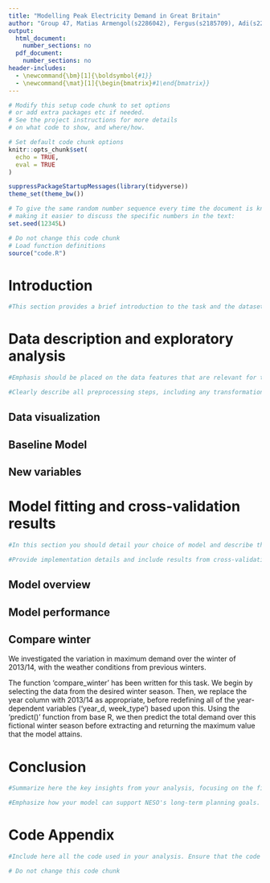 ```yaml
---
title: "Modelling Peak Electricity Demand in Great Britain"
author: "Group 47, Matias Armengol(s2286042), Fergus(s2185709), Adi(s2278709)"
output:
  html_document:
    number_sections: no
  pdf_document:
    number_sections: no
header-includes:
  - \newcommand{\bm}[1]{\boldsymbol{#1}}
  - \newcommand{\mat}[1]{\begin{bmatrix}#1\end{bmatrix}}
---
```


```r
# Modify this setup code chunk to set options
# or add extra packages etc if needed.
# See the project instructions for more details
# on what code to show, and where/how.

# Set default code chunk options
knitr::opts_chunk$set(
  echo = TRUE,
  eval = TRUE
)

suppressPackageStartupMessages(library(tidyverse))
theme_set(theme_bw())

# To give the same random number sequence every time the document is knited,
# making it easier to discuss the specific numbers in the text:
set.seed(12345L)
```

```r
# Do not change this code chunk
# Load function definitions
source("code.R")
```


# Introduction
```r
#This section provides a brief introduction to the task and the datasets used. The introduction is intended to be #understood by NESO analysts with a scientific background but limited statistical expertise. You can assume that the reader #of your report has read the executive summary. Briefly outline the overall approach taken in modeling future daily peak #electricity demand, describe the main steps involved, and summarize the key conclusions drawn from the analysis.
```


# Data description and exploratory analysis
```r
#Emphasis should be placed on the data features that are relevant for the subsequent modeling. Include visualizations that #help illustrate key patterns or relationships. All plots must also be described in the write up. Think carefully about #whether each plot needs to be included in your final draft. Your report should include figures and tables but they should #be as focused and impactful as possible.

#Clearly describe all preprocessing steps, including any transformations or new variables created. If the additional #dataset (`SCS_hourly_temp.csv` ) is used, provide a concise explanation of its structure and relevance to the analysis.
```

## Data visualization
## Baseline Model
## New variables


# Model fitting and cross-validation results
```r
#In this section you should detail your choice of model and describe the process used to refine and fit the model. You are #encouraged to explore different models methods but you should not include a detailed narrative of all of these attempts. #For instance, you can mention the approaches you tried tried and include a comparison but do not add in depth discussions #of these models beyond why they were rejected. This section should mention the methods explored and why they were #rejected, but most of your effort should go into describing the model you are using and your process for tuning and #validating it.

#Provide implementation details and include results from cross-validation or other model evaluation techniques, #highlighting improvements and any trade-offs.
```

## Model overview
## Model performance

## Compare winter
We investigated the variation in maximum demand over the winter of 2013/14, with the weather conditions from previous winters.

The function 'compare_winter' has been written for this task. We begin by selecting the data from the desired winter season. Then, we replace the year column with 2013/14 as appropriate, before redefining all of the year-dependent variables ('year_d, week_type') based upon this. Using the 'predict()' function from base R, we then predict the total demand over this fictional winter season before extracting and returning the maximum value that the model attains.


# Conclusion
```r
#Summarize here the key insights from your analysis, focusing on the final model’s predictive performance, reliability, and #practical relevance for NESO. Discuss the importance of the selected covariates, as well as any observed limitations or #assumptions that should be considered when applying the model in practice.

#Emphasize how your model can support NESO's long-term planning goals. If the model underperforms in some respects, provide #a clear and well-reasoned explanation. Keep in mind that a negative result, i.e. a model that does not work well #predictively, that is well explained and justified in terms of why it failed will likely receive higher marks than a model #with strong predictive performance but with poor or incorrect explanations and justifications. In other words, sound #reasoning and transparency will be valued more than overclaiming results.
```


# Code Appendix
```r
#Include here all the code used in your analysis. Ensure that the code is well-commented so it is easy to follow and reuse.
```


```r
# Do not change this code chunk
```

